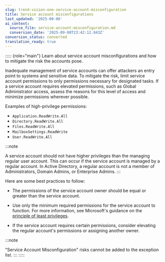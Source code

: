 ```yaml
---
slug: trend-vision-one-service-account-misconfiguration
title: Service account misconfigurations
last_updated: '2025-09-08'
ai_context:
  source_file: service-account-misconfiguration.md
  conversion_date: '2025-09-08T23:42:12.843Z'
conversion_status: converted
translation_ready: true
---
```


::::: {role="main"}
Learn about service account misconfigurations and how to mitigate the risk the accounts pose.

Inadequate management of service accounts can offer attackers an entry point to systems and sensitive data. To mitigate the risk, limit service account permissions to only permissions necessary for designated tasks. If a service account requires elevated permissions, such as Global Administrator access, assess the reasons for this level of access and minimize permissions wherever possible.

Examples of high-privilege permissions:

- `Application.ReadWrite.All`
- `Directory.ReadWrite.All`
- `Files.ReadWrite.All`
- `MailboxSettings.ReadWrite`
- `User.ReadWrite.All`

:::note

A service account should not have higher privileges than the managing regular user account. This can occur if the service account is managed by a regular account. In Active Directory, a regular account is not a member of Administrators, Domain Admins, or Enterprise Admins.
:::

Here are some best practices to follow:

- The permissions of the service account owner should be equal or greater than the service account.

- Use only the minimum required permissions for the service account to function. For more information, see Microsoft's guidance on the [principle of least privileges](https://learn.microsoft.com/en-us/entra/architecture/govern-service-accounts).

- If the service account requires certain permissions, consider elevating the regular account's permissions or assigning another owner.

:::note

"Service Account Misconfiguration" risks cannot be added to the exception list.
:::
:::::
